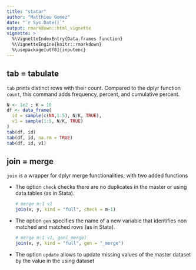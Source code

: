 ```yaml
---
title: "statar"
author: "Matthieu Gomez"
date: "`r Sys.Date()`"
output: rmarkdown::html_vignette
vignette: >
  %\VignetteIndexEntry{Data.frames function}
  %\VignetteEngine{knitr::rmarkdown}
  %\usepackage[utf8]{inputenc}
---
```


## tab = tabulate
`tab` prints distinct rows with their count. Compared to the dplyr function `count`, this command adds frequency, percent, and cumulative percent.

```R
N <- 1e2 ; K = 10
df <- data_frame(
  id = sample(c(NA,1:5), N/K, TRUE),
  v1 = sample(1:5, N/K, TRUE)       
)
tab(df, id)
tab(df, id, na.rm = TRUE)
tab(df, id, v1)
```



## join = merge
`join` is a wrapper for dplyr merge functionalities, with two added functions

- The option `check` checks there are no duplicates in the master or using data.tables (as in Stata).

  ```r
  # merge m:1 v1
  join(x, y, kind = "full", check = m~1) 
  ```
- The option `gen` specifies the name of a new variable that identifies non matched and matched rows (as in Stata).

  ```r
  # merge m:1 v1, gen(_merge) 
  join(x, y, kind = "full", gen = "_merge") 
  ```

- The option `update` allows to update missing values of the master dataset by the value in the using dataset




